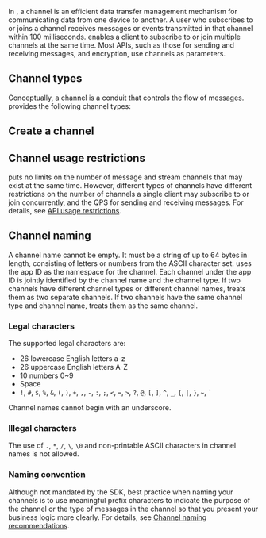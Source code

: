 
In <Vg k="SIG" />, a channel is an efficient data transfer management mechanism for communicating data from one device to another. A user who subscribes to or joins a channel receives messages or events transmitted in that channel within 100 milliseconds. <Vg k="COMPANY" /> enables a client to subscribe to or join multiple channels at the same time. Most <Vpd k="SDK" /> APIs, such as those for sending and receiving messages, and encryption, use channels as parameters.

## Channel types

Conceptually, a channel is a conduit that controls the flow of messages. <Vg k="SIG" /> provides the following channel types:

<ChannelTypes/>

## Create a channel

<CreateChannel/>

## Channel usage restrictions

<Vg k="SIG" /> puts no limits on the number of message and stream channels that may exist at the same time. However, different types of channels have different restrictions on the number of channels a single client may subscribe to or join concurrently, and the QPS for sending and receiving messages. For details, see [API usage restrictions](../reference/limitations).

## Channel naming

A channel name cannot be empty. It must be a string of up to 64 bytes in length, consisting of letters or numbers from the ASCII character set. <Vg k="SIG" /> uses the app ID as the namespace for the channel. Each channel under the app ID is jointly identified by the channel name and the channel type. If two channels have different channel types or different channel names, <Vg k="SIG" /> treats them as two separate channels. If two channels have the same channel type and channel name, <Vg k="SIG" /> treats them as the same channel.

### Legal characters

The supported legal characters are:

- 26 lowercase English letters a-z
- 26 uppercase English letters A-Z
- 10 numbers 0~9
- Space
- `!`, `#`, `$`, `%`, `&`, `(`, `)`, `+`, `,`, `-`, `:`, `;`, `<`, `=`, `>`, `?`, `@`, `[`, `]`, `^`, `_`, `{`, `|`, `}`, `~`, `` ` ``

<Admonition type="caution" title="Important">
  Channel names cannot begin with an underscore.
</Admonition>

### Illegal characters

The use of `.`, `*`, `/`, `\`, `\0` and non-printable ASCII characters in channel names is not allowed.

### Naming convention

Although not mandated by the SDK, best practice when naming your channels is to use meaningful prefix characters to indicate the purpose of the channel or the type of messages in the channel so that you present your business logic more clearly. For details, see [Channel naming recommendations](../core-functionality/channel-naming).
